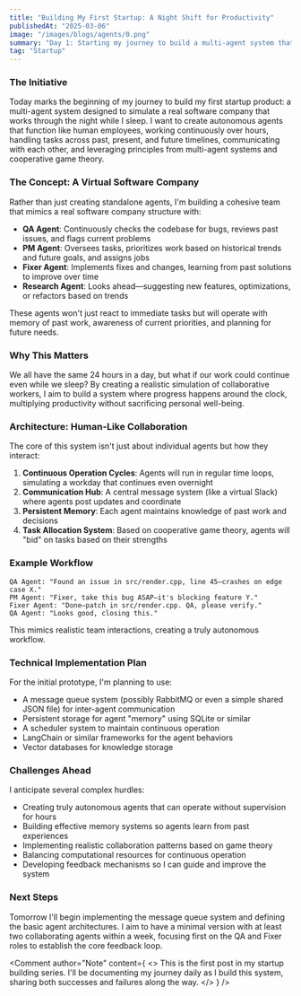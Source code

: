 ```yaml
---
title: "Building My First Startup: A Night Shift for Productivity"
publishedAt: "2025-03-06"
image: "/images/blogs/agents/0.png"
summary: "Day 1: Starting my journey to build a multi-agent system that works while I sleep"
tag: "Startup"
---
```


### The Initiative

Today marks the beginning of my journey to build my first startup product: a multi-agent system designed to simulate a real software company that works through the night while I sleep. I want to create autonomous agents that function like human employees, working continuously over hours, handling tasks across past, present, and future timelines, communicating with each other, and leveraging principles from multi-agent systems and cooperative game theory.

### The Concept: A Virtual Software Company

Rather than just creating standalone agents, I'm building a cohesive team that mimics a real software company structure with:

- **QA Agent**: Continuously checks the codebase for bugs, reviews past issues, and flags current problems
- **PM Agent**: Oversees tasks, prioritizes work based on historical trends and future goals, and assigns jobs
- **Fixer Agent**: Implements fixes and changes, learning from past solutions to improve over time
- **Research Agent**: Looks ahead—suggesting new features, optimizations, or refactors based on trends

These agents won't just react to immediate tasks but will operate with memory of past work, awareness of current priorities, and planning for future needs.

### Why This Matters

We all have the same 24 hours in a day, but what if our work could continue even while we sleep? By creating a realistic simulation of collaborative workers, I aim to build a system where progress happens around the clock, multiplying productivity without sacrificing personal well-being.

### Architecture: Human-Like Collaboration

The core of this system isn't just about individual agents but how they interact:

1. **Continuous Operation Cycles**: Agents will run in regular time loops, simulating a workday that continues even overnight
2. **Communication Hub**: A central message system (like a virtual Slack) where agents post updates and coordinate
3. **Persistent Memory**: Each agent maintains knowledge of past work and decisions
4. **Task Allocation System**: Based on cooperative game theory, agents will "bid" on tasks based on their strengths

### Example Workflow

```
QA Agent: "Found an issue in src/render.cpp, line 45—crashes on edge case X."
PM Agent: "Fixer, take this bug ASAP—it's blocking feature Y."
Fixer Agent: "Done—patch in src/render.cpp. QA, please verify."
QA Agent: "Looks good, closing this."
```

This mimics realistic team interactions, creating a truly autonomous workflow.

### Technical Implementation Plan

For the initial prototype, I'm planning to use:

- A message queue system (possibly RabbitMQ or even a simple shared JSON file) for inter-agent communication
- Persistent storage for agent "memory" using SQLite or similar
- A scheduler system to maintain continuous operation
- LangChain or similar frameworks for the agent behaviors
- Vector databases for knowledge storage

### Challenges Ahead

I anticipate several complex hurdles:

- Creating truly autonomous agents that can operate without supervision for hours
- Building effective memory systems so agents learn from past experiences
- Implementing realistic collaboration patterns based on game theory
- Balancing computational resources for continuous operation
- Developing feedback mechanisms so I can guide and improve the system

### Next Steps

Tomorrow I'll begin implementing the message queue system and defining the basic agent architectures. I aim to have a minimal version with at least two collaborating agents within a week, focusing first on the QA and Fixer roles to establish the core feedback loop.

<Comment
  author="Note"
  content={
    <>
      This is the first post in my startup building series. I'll be documenting my journey daily as I build this system, sharing both successes and failures along the way.
    </>
  }
/>
